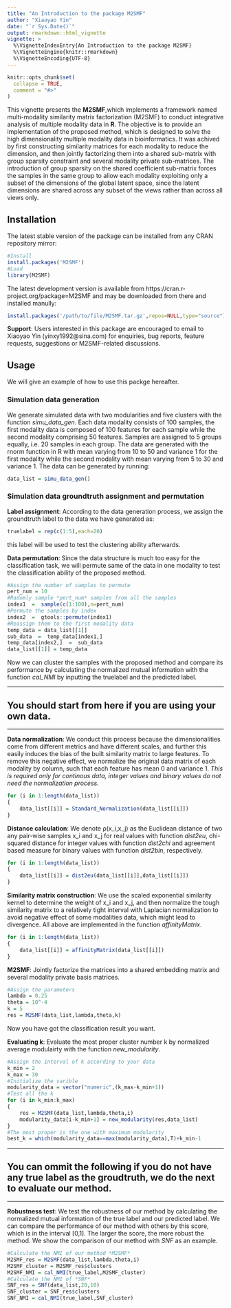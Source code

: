 ---
title: "An Introduction to the package M2SMF"
author: "Xiaoyao Yin"
date: "`r Sys.Date()`"
output: rmarkdown::html_vignette
vignette: >
  %\VignetteIndexEntry{An Introduction to the package M2SMF}
  %\VignetteEngine{knitr::rmarkdown}
  %\VignetteEncoding{UTF-8}
---

```{r setup, include = FALSE}
knitr::opts_chunk$set(
  collapse = TRUE,
  comment = "#>"
)
```

This vignette presents the **M2SMF**,which implements a framework named multi-modality similarity matrix factorization (M2SMF) to conduct integrative analysis of multiple modality data in **R**. The objective is to provide an implementation of the proposed method, which is designed to solve the high dimensionality multiple modality data in bioinformatics. It was achived by first constructing similarity matrices for each modality to reduce the dimension, and then jointly factorizing them into a shared sub-matrix with group sparsity constraint and several modality private sub-matrices. The introduction of group sparsity on the shared coefficient sub-matrix forces the samples in the same group to allow each modality exploiting only a subset of the dimensions of the global latent space, since the latent dimensions are shared across any subset of the views rather than across all views only.  


## Installation

The latest stable version of the package can be installed from any CRAN repository mirror:

```{r,eval=FALSE}    
#Install
install.packages('M2SMF')
#Load
library(M2SMF)
```

The latest development version is available from https://cran.r-project.org/package=M2SMF and may be downloaded from there and installed manully:

```{r,eval=FALSE}
install.packages('/path/to/file/M2SMF.tar.gz',repos=NULL,type="source")
```

**Support**: Users interested in this package are encouraged to email to Xiaoyao Yin (yinxy1992@sina.com) for enquiries, bug reports, feature requests, suggestions or M2SMF-related discussions.

## Usage

We will give an example of how to use this packge hereafter.

### Simulation data generation

We generate simulated data with two modularities and five clusters with the function *simu_data_gen*. Each data modality consists of 100 samples, the first modality data is composed of 100 features for each sample while the second modality comprising 50 features. Samples are assigned to 5 groups equally, i.e. 20 samples in each group. The data are generated with the rnorm function in R with mean varying from 10 to 50 and variance 1 for the first modality while the second modality with mean varying from 5 to 30 and variance 1. The data can be generated by running:

```{r,eval=FALSE}    
data_list = simu_data_gen()
```

### Simulation data groundtruth assignment and permutation

**Label assignment**: According to the data generation process, we assign the groundtruth label to the data we have generated as:

```{r,eval=FALSE}    
truelabel = rep(c(1:5),each=20)
```

this label will be used to test the clustering ability afterwards.

**Data permutation**: Since the data structure is much too easy for the classification task, we will permute same of the data in one modality to test the classification ability of the proposed method.

```{r,eval=FALSE}    
#Assign the number of samples to permute
pert_num = 10
#Radomly sample *pert_num* samples from all the samples
index1  =  sample(c(1:100),n=pert_num)
#Permute the samples by index
index2  =  gtools::permute(index1)
#Reassign them to the first modality data
temp_data = data_list[[1]]
sub_data  =  temp_data[index1,]
temp_data[index2,]  =  sub_data
data_list[[1]] = temp_data
```

Now we can cluster the samples with the proposed method and compare its performance by calculating the normalized mutual information with the function *cal_NMI* by inputting the truelabel and the predicted label.

************************************************************

## You should start from here if you are using your own data.

************************************************************

**Data normalization**: We conduct this process because the dimensionalities come from different metrics and have different scales, and further this easily induces the bias of the built similarity matrix to large features. To remove this negative effect, we normalize the original data matrix of each modality by column, such that each feature has mean 0 and variance 1. *This is required only for continous data, integer values and binary values do not need the normalization process.*

```{r,eval=FALSE}    
for (i in 1:length(data_list))
{
    data_list[[i]] = Standard_Normalization(data_list[[i]])
}
```

**Distance calculation**: We denote ρ(x_i,x_j) as the Euclidean distance of two any pair-wise samples x_i and x_j for real values with function *dist2eu*, chi-squared distance for integer values with function *dist2chi* and agreement based measure for binary values with function *dist2bin*, respectively.

```{r,eval=FALSE}    
for (i in 1:length(data_list))
{
    data_list[[i]] = dist2eu(data_list[[i]],data_list[[i]])
}
```

**Similarity matrix construction**: We use the scaled exponential similarity kernel to determine the weight of x_i and x_j, and then normalize the tough similarity matrix to a relatively tight interval with Laplacian normalization to avoid negative effect of some modalities data, which might lead to divergence. All above are implemented in the function *affinityMatrix*.

```{r,eval=FALSE}    
for (i in 1:length(data_list))
{
    data_list[[i]] = affinityMatrix(data_list[[i]])
}
```

**M2SMF**: Jointly factorize the matrices into a shared embedding matrix and several modality private basis matrices.

```{r,eval=FALSE}    
#Assign the parameters
lambda = 0.25
theta = 10^-4
k = 5
res = M2SMF(data_list,lambda,theta,k)
```

Now you have got the classification result you want.

**Evaluating k**: Evaluate the most proper cluster number k by normalized average modulairty with the function *new_modularity*.

```{r,eval=FALSE}    
#Assign the interval of k according to your data
k_min = 2
k_max = 30
#Initialize the varible
modularity_data = vector("numeric",(k_max-k_min+1))
#Test all the k
for (i in k_min:k_max)
{
    res = M2SMF(data_list,lambda,theta,i)
    modularity_data[i-k_min+1] = new_modularity(res,data_list)
}
#The most proper is the one with maximum modularity
best_k = which(modularity_data==max(modularity_data),T)+k_min-1
```

************************************************************

## You can ommit the following if you do not have any true label as the groudtruth, we do the next to evaluate our method.

************************************************************

**Robustness test**: We test the robustness of our method by calculating the normalized mutual information of the true label and our predicted label. We can compare the performance of our method with others by this score, which is in the interval [0,1]. The larger the score, the more robust the method. We show the comparison of our method with *SNF* as an example.

```{r,eval=FALSE}    
#Calculate the NMI of our method *M2SMF*
M2SMF_res = M2SMF(data_list,lambda,theta,i)
M2SMF_cluster = M2SMF_res$clusters
M2SMF_NMI = cal_NMI(true_label,M2SMF_cluster)
#Calculate the NMI of *SNF*
SNF_res = SNF(data_list,20,10)
SNF_cluster = SNF_res$clusters
SNF_NMI = cal_NMI(true_label,SNF_cluster)
```
